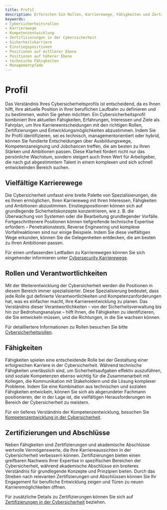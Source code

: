 ```yaml
---
title: Profil
description: Erforschen Sie Rollen, Karrierewege, Fähigkeiten und Zertifizierungen in Cybersicherheitsprofilen.
keywords:
- Cybersicherheitsrollen
- Karrierewege
- Kompetenzentwicklung
- Zertifizierungen in der Cybersicherheit
- Sicherheitskarriere
- Einstiegspositionen
- Positionen auf mittlerer Ebene
- Positionen auf höherer Ebene
- technische Fähigkeiten
- Managementpfade
---
```


# Profil

Das Verständnis Ihres Cybersicherheitsprofils ist entscheidend, da es Ihnen hilft, Ihre aktuelle Position in Ihrer beruflichen Laufbahn zu definieren und zu bestimmen, wohin Sie gehen möchten. Ein Cybersicherheitsprofil kombiniert Ihre aktuellen Fähigkeiten, Erfahrungen, Interessen und Ziele als Fahrplan, um Ihre Karriereentscheidungen mit den richtigen Rollen, Zertifizierungen und Entwicklungsmöglichkeiten abzustimmen. Indem Sie Ihr Profil identifizieren, sei es technisch, managementorientiert oder hybrid, können Sie fundierte Entscheidungen über Ausbildungswege, Kompetenzaneignung und Jobchancen treffen, die am besten zu Ihren Stärken und Ambitionen passen. Diese Klarheit fördert nicht nur das persönliche Wachstum, sondern steigert auch Ihren Wert für Arbeitgeber, die nach gut abgestimmtem Talent in einem komplexen und sich schnell entwickelnden Bereich suchen.

## Vielfältige Karrierewege

Die Cybersicherheit umfasst eine breite Palette von Spezialisierungen, die es Ihnen ermöglichen, Ihren Karriereweg mit Ihren Interessen, Fähigkeiten und Ambitionen abzustimmen. Einstiegspositionen können sich auf grundlegende Sicherheitskonzepte konzentrieren, wie z. B. die Überwachung von Systemen oder die Bearbeitung grundlegender Vorfälle. Fortgeschrittenere Positionen können tiefgreifende technische Expertise erfordern – Penetrationstests, Reverse Engineering und komplexe Vorfallreaktionen sind nur einige Beispiele. Indem Sie diese vielfältigen Wege erkunden, können Sie die Gelegenheiten entdecken, die am besten zu Ihren Ambitionen passen.

Für einen umfassenden Leitfaden zu Karrierewegen können Sie sich eingehender informieren unter [Cybersecurity Karrierewege](career/profile/career_paths).

## Rollen und Verantwortlichkeiten

Mit der Weiterentwicklung der Cybersicherheit werden die Positionen in diesem Bereich immer spezialisierter. Diese Spezialisierung bedeutet, dass jede Rolle gut definierte Verantwortlichkeiten und Kompetenzanforderungen hat, was es einfacher macht, Ihre Karriereentwicklung zu planen. Das Verständnis dieser Verantwortlichkeiten – von der Sicherheitsverwaltung bis hin zur Bedrohungsanalyse – hilft Ihnen, die Fähigkeiten zu identifizieren, die Sie entwickeln müssen, und die Richtungen, in die Sie wachsen können.

Für detailliertere Informationen zu Rollen besuchen Sie bitte [Cybersicherheitsrollen](career/profile/roles).

## Fähigkeiten

Fähigkeiten spielen eine entscheidende Rolle bei der Gestaltung einer erfolgreichen Karriere in der Cybersicherheit. Während technische Fähigkeiten unerlässlich sind, um Sicherheitsaufgaben effektiv auszuführen, sind soziale Kompetenzen ebenso wichtig für die Zusammenarbeit mit Kollegen, die Kommunikation mit Stakeholdern und die Lösung komplexer Probleme. Indem Sie eine Kombination aus technischen und sozialen Fähigkeiten entwickeln, können Sie sich als abgerundeter Fachmann positionieren, der in der Lage ist, die vielfältigen Herausforderungen im Bereich der Cybersicherheit zu meistern.

Für ein tieferes Verständnis der Kompetenzentwicklung, besuchen Sie [Kompetenzentwicklung in der Cybersicherheit](career/profile/skill_development).

## Zertifizierungen und Abschlüsse

Neben Fähigkeiten sind Zertifizierungen und akademische Abschlüsse wertvolle Vermögenswerte, die Ihre Karriereaussichten in der Cybersicherheit verbessern können. Zertifizierungen bieten einen greifbaren Nachweis Ihrer Expertise in spezifischen Bereichen der Cybersicherheit, während akademische Abschlüsse ein breiteres Verständnis für grundlegende Konzepte und Prinzipien bieten. Durch das Streben nach relevanten Zertifizierungen und Abschlüssen können Sie Ihr Engagement für berufliche Entwicklung zeigen und Türen zu neuen Karrieremöglichkeiten öffnen.

Für zusätzliche Details zu Zertifizierungen können Sie sich auf [Zertifizierungen in der Cybersicherheit](career/profile/certifications) beziehen.